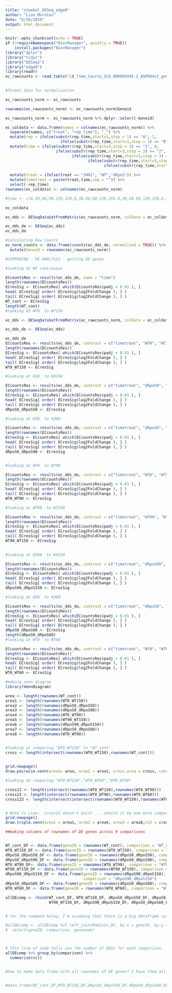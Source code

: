 ```yaml
---
title: "stoebel_DESeq_edgeR"
author: "Lian Morales"
date: "6/26/2019"
output: html_document
---
```


```r


knitr::opts_chunk$set(echo = TRUE)
if (!requireNamespace("BiocManager", quietly = TRUE))
    install.packages("BiocManager")
library("dplyr")
library("tidyr")
library("DESeq2")
library("edgeR")
library(readr)
ec_rawcounts <- read.table("LB_Time_Course_GCA_000005845.2_ASM584v2_genomic_counts.txt",header = TRUE)
 
```


```r
#format data for normalization

ec_rawcounts_norm <- ec_rawcounts

rownames(ec_rawcounts_norm) <- ec_rawcounts_norm$Geneid

ec_rawcounts_norm <- ec_rawcounts_norm %>% dplyr::select(-Geneid)

ec_coldata <- data.frame(names = colnames(ec_rawcounts_norm)) %>%
  separate(names, c("treat", "rep_time"), "_") %>%
  mutate(rep = ifelse(substr(rep_time,start=1,stop = 1) == "A", 1, 
                        ifelse(substr(rep_time,start=1,stop = 1) == "B", 2, 3))) %>%
  mutate(time = ifelse(substr(rep_time,start=3,stop = 3) == "1", 0,
                      ifelse(substr(rep_time,start=3,stop = 3) == "2", 30,
                             ifelse(substr(rep_time,start=3,stop = 3) == "3", 60,
                                    ifelse(substr(rep_time,start=3,stop = 3) == "4", 90,
                                           ifelse(substr(rep_time,start=3,stop = 3) == "5", 120, 150)))))) %>%
  
  mutate(treat = ifelse(treat == "JH01", "WT","dRpoS")) %>%
  mutate(timetreat = paste(treat,time,sep = "")) %>%
  select(-rep_time)
rownames(ec_coldata) <- colnames(ec_rawcounts_norm)

#time <- c(0,30,60,90,120,150,0,30,60,90,120,150,0,30,60,90,120,150,0,30,60,90,120,150,0,30,60,90,120,150,0,30,60,90,120,150,0,30,60,90,120,150)

ec_coldata
```


```r
ec_dds <- DESeqDataSetFromMatrix(ec_rawcounts_norm, colData = ec_coldata, design = ~time + treat)

ec_dds_de <- DESeq(ec_dds)
ec_dds_de

#Calculating Raw Counts
ec_norm_counts <- data.frame(counts(ec_dds_de, normalized = TRUE)) %>%
  mutate(Geneid = rownames(ec_rawcounts_norm))


```



```r
#COMPARING - DE ANALYSIS - getting DE genes

#looking at WT continuous

ECcountsRes <- results(ec_dds_de, name = "time")
length(rownames(ECcountsRes))
ECresSig <- ECcountsRes[ which(ECcountsRes$padj < 0.01 ), ]
head( ECresSig[ order( ECresSig$log2FoldChange ), ] )
tail( ECresSig[ order( ECresSig$log2FoldChange ), ] )
WT_cont <- ECresSig
length(WT_cont)
#looking at WT0  to WT150

ec_dds <- DESeqDataSetFromMatrix(ec_rawcounts_norm, colData = ec_coldata, design = ~timetreat)

ec_dds_de <- DESeq(ec_dds)

ec_dds_de
ECcountsRes <- results(ec_dds_de, contrast = c("timetreat", "WT0", "WT150"))
length(rownames(ECcountsRes))
ECresSig <- ECcountsRes[ which(ECcountsRes$padj < 0.01 ), ]
head( ECresSig[ order( ECresSig$log2FoldChange ), ] )
tail( ECresSig[ order( ECresSig$log2FoldChange ), ] )
WT0_WT150 <- ECresSig

#looking at KO0  to KO150

ECcountsRes <- results(ec_dds_de, contrast = c("timetreat", "dRpoS0", "dRpoS150"))
length(rownames(ECcountsRes))
ECresSig <- ECcountsRes[ which(ECcountsRes$padj < 0.01 ), ]
head( ECresSig[ order( ECresSig$log2FoldChange ), ] )
tail( ECresSig[ order( ECresSig$log2FoldChange ), ] )
dRpoS0_dRpoS50 <- ECresSig

#looking at KO0  to KO90

ECcountsRes <- results(ec_dds_de, contrast = c("timetreat", "dRpoS0", "dRpoS90"))
length(rownames(ECcountsRes))
ECresSig <- ECcountsRes[ which(ECcountsRes$padj < 0.01 ), ]
head( ECresSig[ order( ECresSig$log2FoldChange ), ] )
tail( ECresSig[ order( ECresSig$log2FoldChange ), ] )
dRpoS0_dRpoS90 <- ECresSig


#looking at WT0  to WT90

ECcountsRes <- results(ec_dds_de, contrast = c("timetreat", "WT0", "WT90"))
length(rownames(ECcountsRes))
ECresSig <- ECcountsRes[ which(ECcountsRes$padj < 0.01 ), ]
head( ECresSig[ order( ECresSig$log2FoldChange ), ] )
tail( ECresSig[ order( ECresSig$log2FoldChange ), ] )
WT0_WT90 <- ECresSig

#looking at WT90  to WT150

ECcountsRes <- results(ec_dds_de, contrast = c("timetreat", "WT90", "WT150"))
length(rownames(ECcountsRes))
ECresSig <- ECcountsRes[ which(ECcountsRes$padj < 0.01 ), ]
head( ECresSig[ order( ECresSig$log2FoldChange ), ] )
tail( ECresSig[ order( ECresSig$log2FoldChange ), ] )
WT90_WT150 <- ECresSig

 
#looking at KO90  to KO150

ECcountsRes <- results(ec_dds_de, contrast = c("timetreat", "dRpoS90", "dRpoS150"))
length(rownames(ECcountsRes))
ECresSig <- ECcountsRes[ which(ECcountsRes$padj < 0.01 ), ]
head( ECresSig[ order( ECresSig$log2FoldChange ), ] )
tail( ECresSig[ order( ECresSig$log2FoldChange ), ] )
dRpoS90_dRpoS150 <- ECresSig

#looking at KO0  to KO60

ECcountsRes <- results(ec_dds_de, contrast = c("timetreat", "dRpoS0", "dRpoS60"))
length(rownames(ECcountsRes))
ECresSig <- ECcountsRes[ which(ECcountsRes$padj < 0.01 ), ]
head( ECresSig[ order( ECresSig$log2FoldChange ), ] )
tail( ECresSig[ order( ECresSig$log2FoldChange ), ] )
dRpoS0_dRpoS60 <- ECresSig
length(dRpoS0_dRpoS60)
#looking at WT0  to WT60

ECcountsRes <- results(ec_dds_de, contrast = c("timetreat", "WT0", "WT60"))
length(rownames(ECcountsRes))
ECresSig <- ECcountsRes[ which(ECcountsRes$padj < 0.01 ), ]
head( ECresSig[ order( ECresSig$log2FoldChange ), ] )
tail( ECresSig[ order( ECresSig$log2FoldChange ), ] )
WT0_WT60 <- ECresSig

```

```r
#making venn diagram
library(VennDiagram)

area <- length(rownames(WT_cont))
area1 <- length(rownames(WT0_WT150))
area2 <- length(rownames(dRpoS0_dRpoS50))
area3 <- length(rownames(dRpoS0_dRpoS90))
area4 <- length(rownames(WT0_WT90))
area5 <- length(rownames(WT90_WT150))
area6 <- length(rownames(dRpoS90_dRpoS150))
area7 <- length(rownames(dRpoS0_dRpoS60))
area8 <- length(rownames(WT0_WT60))


#looking at comparing "WT0_WT150" to "WT_cont"
cross <- length(intersect(rownames(WT0_WT150),rownames(WT_cont)))

 
grid.newpage()
draw.pairwise.venn(area1= area, area2 = area1, cross.area = cross, category = c("WT0_WT150","WT_cont"),lty = rep("blank",2),fill = c("light blue", "light green"), scaled = FALSE)

#looking at comparing "WT0_WT150","WT0_WT90","WT0_WT60"

cross12 <- length(intersect(rownames(WT0_WT150),rownames(WT0_WT90)))
cross23 <- length(intersect(rownames(WT0_WT90),rownames(WT0_WT60)))
cross123 <- length(intersect(intersect(rownames(WT0_WT150),rownames(WT0_WT60)),rownames(WT0_WT90)))


# Note to Lian:  cross13 doesn't exist ... should it be one more comparison above?
grid.newpage()
draw.triple.venn(area1 = area1, area2 = area4, area3 = area8,n12 = cross12, n23 = cross23, n13 = cross13,n123 = cross123, category = c("WT0_WT150","WT0_WT90","WT0_WT60") ,lty = "blank",fill = c("skyblue", "pink1", "mediumorchid"),scaled = FALSE) 
```
 
 
```r
##making columns of rownames of DE genes across 9 comparisons


WT_cont_DF <- data.frame(geneID = rownames(WT_cont), comparison = "WT_cont")
WT0_WT150_DF <- data.frame(geneID = rownames(WT0_WT150), comparison = "WT_WT150")
dRpoS0_dRpoS50_DF <- data.frame(geneID = rownames(dRpoS0_dRpoS50), comparison = "dRpoS0_dRpoS50")
dRpoS0_dRpoS90_DF <- data.frame(geneID = rownames(dRpoS0_dRpoS90), comparison = "dRpoS0_dRpoS90")
WT0_WT90_DF<- data.frame(geneID = rownames(WT0_WT90), comparison = "WT0_WT90")
WT90_WT150_DF <- data.frame(geneID = rownames(WT90_WT150), comparison = "WT90_WT150")
dRpoS90_dRpoS150_DF <- data.frame(geneID = rownames(dRpoS90_dRpoS150), 
                                  comparison = "dRpoS90_dRpoS150")
dRpoS0_dRpoS60_DF <- data.frame(geneID = rownames(dRpoS0_dRpoS60), comparison = "dRpoS0_dRpoS60")
WT0_WT60_DF <- data.frame(geneID = rownames(WT0_WT60), comparison = "WT0_WT60")

allDEcomp <- rbind(WT_cont_DF, WT0_WT150_DF, dRpoS0_dRpoS50_DF, dRpoS0_dRpoS90_DF, WT0_WT90_DF,
                   WT90_WT150_DF, dRpoS90_dRpoS150_DF, dRpoS0_dRpoS60_DF, WT0_WT60_DF)


# for the command below, I'm assuming that there is a big dataframe called "Madison_DF" which contains at least two columns.  One column is labeled "geneIDM" and is the same long string as what we created in all the comparions above.  The second column is called "genename" and is just the small genename. For example, gad4.  If I've gotten the DF name wrong (obviously) or either of the column names wrong (very possible), change them below:

#allDEcomp <- allDEcomp %>% left_join(Madison_DF, by.x = geneID, by.y = geneIDM) %>%
#  select(geneID, comparison, genename)



# this line of code tells you the number of DEGs for each comparison.  Does it give you the right numbers?
allDEcomp %>% group_by(comparison) %>% 
  summarize(n())


#how to make data frame with all rownames of DE genes? I have them all saved above, and Im not sure what exactly to do next. Below is kind of what i started, but I know it's not right(gived error of diff col lengths)


#data.frame(WT_cont_DF,WT0_WT150_DF,dRpoS0_dRpoS50_DF,dRpoS0_dRpoS90_DF,WT0_WT90_DF,WT90_WT150_DF,dRpoS90_dRpoS150_DF,dRpoS0_dRpoS60_DF,WT0_WT60_DF)

```




